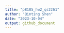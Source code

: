 ```yaml
---
title: "p8105_hw2_qs2261"
author: "Qinting Shen"
date: "2023-10-04"
output: github_document
---
```




